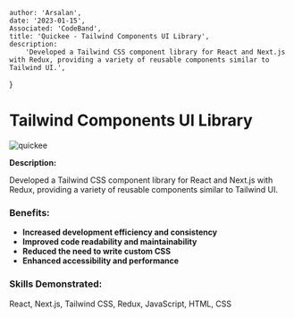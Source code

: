 
    author: 'Arsalan',
    date: '2023-01-15',
    Associated: 'CodeBand',
    title: 'Quickee - Tailwind Components UI Library',
    description:
        'Developed a Tailwind CSS component library for React and Next.js with Redux, providing a variety of reusable components similar to Tailwind UI.',
}



# Tailwind Components UI Library

<Image src={quickee} alt="quickee" />

**Description:**

Developed a Tailwind CSS component library for React and Next.js with Redux, providing a variety of reusable components similar to Tailwind UI.

### Benefits:
- **Increased development efficiency and consistency**
- **Improved code readability and maintainability**
- **Reduced the need to write custom CSS**
- **Enhanced accessibility and performance**

### Skills Demonstrated:
React, Next.js, Tailwind CSS, Redux, JavaScript, HTML, CSS
